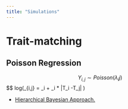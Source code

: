 ```yaml
---
title: "Simulations"
---
```


# Trait-matching

## Poisson Regression

$$ Y_{i,j} \sim Poisson(\lambda_ij)$$
$$ log(\lambda_{i,j} = \alpha_i + \beta_i * |T_i -T_j| )

* [Hierarchical Bayesian Approach.](SimulatedData.html) 
